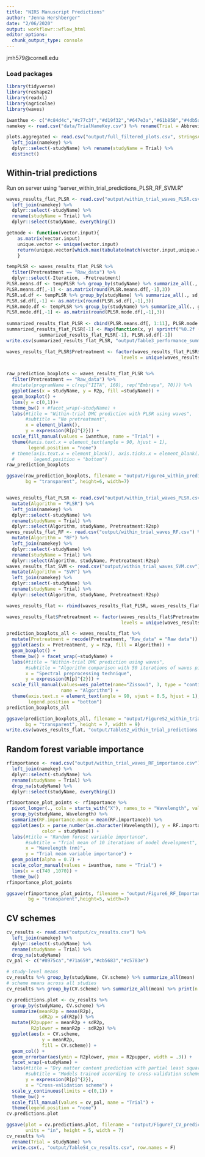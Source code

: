 ```yaml
---
title: "NIRS Manuscript Predictions"
author: "Jenna Hershberger"
date: "2/06/2020"
output: workflowr::wflow_html
editor_options:
  chunk_output_type: console
---
```

jmh579@cornell.edu  

### Load packages
```r
library(tidyverse)
library(reshape2)
library(readxl)
library(agricolae)
library(waves)

iwanthue <- c("#c84d4c","#c77c3f","#d19f32","#647e3a","#61b858","#4db5a4","#6585cc","#975fc7","#c575a1","#cf4391")
namekey <- read.csv("data/TrialNameKey.csv") %>% rename(Trial = Abbreviated.Trial.Name) 
```

```r
plots.aggregated <- read.csv("output/full_filtered_plots.csv", stringsAsFactors = F) %>% 
  left_join(namekey) %>% 
  dplyr::select(-studyName) %>% rename(studyName = Trial) %>% 
  distinct()
```

## Within-trial predictions
Run on server using "server_within_trial_predictions_PLSR_RF_SVM.R"
```r
waves_results_flat_PLSR <- read.csv("output/within_trial_waves_PLSR.csv") %>% 
  left_join(namekey) %>% 
  dplyr::select(-studyName) %>% 
  rename(studyName = Trial) %>% 
  dplyr::select(studyName, everything())

getmode <- function(vector.input){
    as.matrix(vector.input)
    unique.vector <- unique(vector.input)
    return(unique.vector[which.max(tabulate(match(vector.input,unique.vector)))])
    }

tempPLSR <- waves_results_flat_PLSR %>% 
  filter(Pretreatment == "Raw_data") %>% 
  dplyr::select(-Iteration, -Pretreatment)  
PLSR.means.df <- tempPLSR %>% group_by(studyName) %>% summarize_all(., .funs = mean)
PLSR.means.df[,-1] <- as.matrix(round(PLSR.means.df[,-1],3))
PLSR.sd.df <- tempPLSR %>% group_by(studyName) %>% summarize_all(., sd, na.rm = TRUE)
PLSR.sd.df[,-1] <- as.matrix(round(PLSR.sd.df[,-1],3))
PLSR.mode.df <- tempPLSR %>% group_by(studyName) %>% summarize_all(., getmode)
PLSR.mode.df[,-1] <- as.matrix(round(PLSR.mode.df[,-1],3))
  
summarized_results_flat_PLSR <- cbind(PLSR.means.df[, 1:11], PLSR.mode.df[,12])
summarized_results_flat_PLSR[-1] <- Map(function(x, y) sprintf("%0.2f (%0.2f)", x, y),  
            summarized_results_flat_PLSR[-1], PLSR.sd.df[-1])
write.csv(summarized_results_flat_PLSR, "output/Table3_performance_summary.csv", row.names = F)

waves_results_flat_PLSR$Pretreatment <- factor(waves_results_flat_PLSR$Pretreatment, 
                                          levels = unique(waves_results_flat_PLSR$Pretreatment))


raw_prediction_boxplots <- waves_results_flat_PLSR %>% 
  filter(Pretreatment == "Raw_data") %>% 
  #mutate(programName = c(rep("IITA", 160), rep("Embrapa", 70))) %>% 
  ggplot(aes(x = studyName, y = R2p, fill =studyName)) +
  geom_boxplot() +
  lims(y = c(0,1))+
  theme_bw() + #facet_wrap(~studyName) +
  labs(#title = "Within-trial DMC prediction with PLSR using waves", 
       #subtitle = "No pretreatment",
       x = element_blank(),
       y = expression(R[p]^{2})) +
  scale_fill_manual(values = iwanthue, name = "Trial") +
  theme(#axis.text.x = element_text(angle = 90, hjust = 1), 
        legend.position = "none")
  # theme(axis.text.x = element_blank(), axis.ticks.x = element_blank(), 
  #       legend.position = "bottom")
raw_prediction_boxplots

ggsave(raw_prediction_boxplots, filename = "output/Figure4_within_predictions.png",  
       bg = "transparent", height=6, width=7)


waves_results_flat_PLSR <- read.csv("output/within_trial_waves_PLSR.csv") %>% 
  mutate(Algorithm = "PLSR") %>%   
  left_join(namekey) %>% 
  dplyr::select(-studyName) %>% 
  rename(studyName = Trial) %>% 
  dplyr::select(Algorithm, studyName, Pretreatment:R2sp)
waves_results_flat_RF <- read.csv("output/within_trial_waves_RF.csv") %>% 
  mutate(Algorithm = "RF") %>% 
  left_join(namekey) %>% 
  dplyr::select(-studyName) %>% 
  rename(studyName = Trial) %>% 
  dplyr::select(Algorithm, studyName, Pretreatment:R2sp)
waves_results_flat_SVM <- read.csv("output/within_trial_waves_SVM.csv") %>% 
  mutate(Algorithm = "SVM") %>% 
  left_join(namekey) %>% 
  dplyr::select(-studyName) %>% 
  rename(studyName = Trial) %>% 
  dplyr::select(Algorithm, studyName, Pretreatment:R2sp)

waves_results_flat <- rbind(waves_results_flat_PLSR, waves_results_flat_RF, waves_results_flat_SVM) 

waves_results_flat$Pretreatment <- factor(waves_results_flat$Pretreatment, 
                                          levels = unique(waves_results_flat$Pretreatment))

prediction_boxplots_all <- waves_results_flat %>% 
  mutate(Pretreatment = recode(Pretreatment, "Raw_data" = "Raw data")) %>% 
  ggplot(aes(x = Pretreatment, y = R2p, fill = Algorithm)) +
  geom_boxplot() +
  theme_bw() + facet_wrap(~studyName) +
  labs(#title = "Within-trial DMC prediction using waves", 
       #subtitle = "Algorithm comparison with 50 iterations of waves pipeline",
       x = "Spectral preprocessing technique",
       y = expression(R[p]^{2})) +
  scale_fill_manual(values=wes_palette(name="Zissou1", 3, type = "continuous"), 
                    name = "Algorithm") +
  theme(axis.text.x = element_text(angle = 90, vjust = 0.5, hjust = 1),
        legend.position = "bottom")
prediction_boxplots_all

ggsave(prediction_boxplots_all, filename = "output/FigureS2_within_trial_prediction_all.png",  
       bg = "transparent", height = 7, width = 9)
write.csv(waves_results_flat, "output/TableS2_within_trial_predictions.csv", row.names = F)
```

## Random forest variable importance
```r
rfimportance <- read.csv("output/within_trial_waves_RF_importance.csv") %>% 
  left_join(namekey) %>% 
  dplyr::select(-studyName) %>% 
  rename(studyName = Trial) %>% 
  drop_na(studyName) %>% 
  dplyr::select(studyName, everything())

rfimportance_plot_points <- rfimportance %>% 
  pivot_longer(., cols = starts_with("X"), names_to = "Wavelength", values_to = "RF.importance") %>% 
  group_by(studyName, Wavelength) %>% 
  summarize(RF.importance.mean = mean(RF.importance)) %>% 
  ggplot(aes(x = parse_number(as.character(Wavelength)), y = RF.importance.mean, 
             color = studyName)) + 
  labs(#title = "Random forest variable importance", 
       #subtitle = "Trial mean of 10 iterations of model development", 
       x = "Wavelength (nm)", 
       y = "Trial mean variable importance") +
  geom_point(alpha = 0.7) + 
  scale_color_manual(values = iwanthue, name = "Trial") +
  lims(x = c(740 ,1070)) + 
  theme_bw()
rfimportance_plot_points

ggsave(rfimportance_plot_points, filename = "output/Figure6_RF_Importance.png",  
        bg = "transparent",height=5, width=7)

```

## CV schemes
```r
cv_results <- read.csv("output/cv_results.csv") %>% 
  left_join(namekey) %>% 
  dplyr::select(-studyName) %>% 
  rename(studyName = Trial) %>% 
  drop_na(studyName) 
cv_pal <- c("#8975ca","#71a659","#cb5683","#c5783e")

# study-level means
cv_results %>% group_by(studyName, CV.scheme) %>% summarize_all(mean)  %>% arrange(CV.scheme, R2p) %>% print(n = "inf")
# scheme means across all studies
cv_results %>% group_by(CV.scheme) %>% summarize_all(mean) %>% print(n = "inf")

cv.predictions.plot <- cv_results %>%
  group_by(studyName, CV.scheme) %>% 
  summarize(meanR2p = mean(R2p),
            sdR2p = sd(R2p)) %>% 
  mutate(R2pupper = meanR2p + sdR2p,
         R2plower = meanR2p - sdR2p) %>% 
  ggplot(aes(x = CV.scheme, 
             y = meanR2p,
             fill = CV.scheme)) +
  geom_col() +
  geom_errorbar(aes(ymin = R2plower, ymax = R2pupper, width = .3)) + 
  facet_wrap(~studyName) +
  labs(#title = "Dry matter content prediction with partial least squares regression",
       #subtitle = "Models trained according to cross-validation schemes",
       y = expression(R[p]^{2}),
       x = "Cross-validation scheme") +
  scale_y_continuous(limits = c(0,1)) + 
  theme_bw() + 
  scale_fill_manual(values = cv_pal, name = "Trial") +
  theme(legend.position = "none")
cv.predictions.plot

ggsave(plot = cv.predictions.plot, filename = "output/Figure7_CV_predictions.png",
       units = "in", height = 5, width = 7)
cv_results %>% 
  rename(Trial = studyName) %>% 
  write.csv(., "output/TableS4_cv_results.csv", row.names = F)
```












